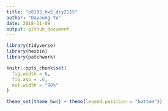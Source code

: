 ```yaml
---
title: "p8105_hw5_dry2115"
author: "Dayoung Yu"
date: 2018-11-09
output: github_document
---
```



```r
library(tidyverse)
library(hexbin)
library(patchwork)

knitr::opts_chunk$set(
  fig.width = 6,
  fig.asp = .6,
  out.width = "90%"
)

theme_set(theme_bw() + theme(legend.position = "bottom"))
```
